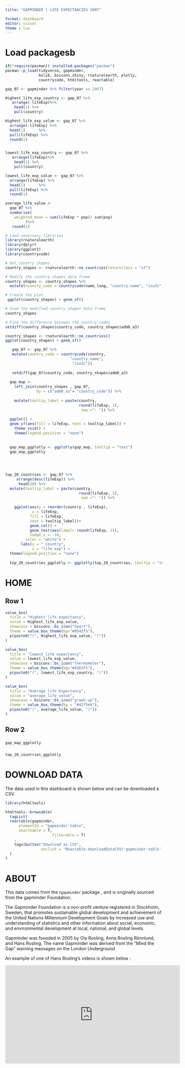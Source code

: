 ```yaml
---
title: "GAPMINDER | LIFE EXPECTANCIES 2007"

format: dashboard 
editor: visual
theme : lux
---
```


# Load packagesb

```r


if(!require(pacman)) installed.packages("pacman")
pacman::p_load(tidyverse, gapminder,
               bslib, bsicons,shiny, rnaturalearth, plotly, 
               countrycode, htmltools, reactable)
```

```r
gap_07 <- gapminder %>% filter(year == 2007)

Highest_life_exp_country <- gap_07 %>% 
   arrange(-lifeExp)%>% 
    head(1) %>% 
    pull(country) 

Highest_life_exp_value <- gap_07 %>% 
  arrange(-lifeExp) %>% 
  head(1)      %>% 
  pull(lifeExp) %>% 
  round(1)


lowest_life_exp_country <- gap_07 %>% 
   arrange(lifeExp)%>% 
    head(1) %>% 
    pull(country) 

lowest_life_exp_value <- gap_07 %>% 
  arrange(lifeExp) %>% 
  head(1)      %>% 
  pull(lifeExp) %>% 
  round(1)

average_life_value <-
  gap_07 %>% 
  summarise(
    weighted_mean = sum(lifeExp * pop)/ sum(pop)
         )%>% 
   round(1)

```

```r
# Load necessary libraries
library(rnaturalearth)
library(dplyr)
library(ggplot2)
library(countrycode)

# Get country shapes
country_shapes <- rnaturalearth::ne_countries(returnclass = "sf")

# Modify the country_shapes data frame
country_shapes <- country_shapes %>%
  mutate(country_code = countrycode(name_long, "country.name", "iso3c"))

# Create the plot
 ggplot(country_shapes) + geom_sf()

# View the modified country_shapes data frame
country_shapes

# Find the difference between the country codes
setdiff(country_shapes$country_code, country_shapes$adm0_a3)

```

```r
country_shapes <- rnaturalearth::ne_countries()
ggplot(country_shapes) + geom_sf()

   gap_07 <- gap_07 %>% 
   mutate(country_code = countrycode(country, 
                             "country.name",
                              "iso3c"))
   
   setdiff(gap_07$country_code, country_shapes$adm0_a3)
   
  gap_map <- 
    left_join(country_shapes , gap_07, 
              by = c("adm0_a3"= "country_code")) %>% 
      
    mutate(tooltip_label = paste(country, 
                                 round(lifeExp, 1),
                                  sep =": ")) %>%
     
  ggplot() +
  geom_sf(aes(fill = lifeExp, text = tooltip_label)) +
    theme_void() +
    theme(legend.position = "none")
  
  
  gap_map_ggplotly <- ggplotly(gap_map, tooltip = "text")
  gap_map_ggplotly
  
  
   
```

```r
top_20_countries <- gap_07 %>% 
     arrange(desc(lifeExp)) %>% 
      head(20) %>%
  mutate(tooltip_label = paste(country, 
                                 round(lifeExp, 1),
                                  sep =": ")) %>%
  
    ggplot(aes(y = reorder(country , lifeExp),
            x = lifeExp, 
           fill = lifeExp, 
           text = tooltip_label))+
           geom_col() +
           geom_text(aes(label= round(lifeExp, 1)), 
           nudge_x = -10, 
         color = "white") +
       labs(y = " Country", 
            x = "life exp") +
  theme(legend.position = "none")
       
  top_20_countries_ggplotly <- ggplotly(top_20_countries, tooltip = "text")
```

# HOME

## Row 1 {height="20%"}

```r
value_box(
  title = "Highest life expectancy",
  value = Highest_life_exp_value,
  showcase = bsicons::bs_icon("heart"),
  theme = value_box_theme(bg="#9542f5"),
  p(paste0("(", Highest_life_exp_value, ")"))
)
```

```r
value_box(
  title = "lowest life expectancy",
  value = lowest_life_exp_value,
  showcase = bsicons::bs_icon("thermometer"),
  theme = value_box_theme(bg="#4263f5"),
  p(paste0("(", lowest_life_exp_country, ")"))
)
```

```r
value_box(
  title = "Average life Expectancy",
  value = "average_life_value",
  showcase = bsicons::bs_icon("graph-up"),
  theme = value_box_theme(bg = "#42f5e9"), 
  p(paste0("(", average_life_value, ")"))
)

```

## Row 2 {height="50%"}

###  {width="50%"}

```r

gap_map_ggplotly

```

###  {width="20%"}

```r
top_20_countries_ggplotly 
```

# DOWNLOAD DATA

The data used in this dashboard is shown below and can be downloaded a CSV.

```r

library(htmltools)

htmltools::browsable(
  tagList(
  reactable(gapminder,
      elementId = "gapminder-table",
      searchable = T, 
                     filterable = T)
    ,
    tags$button("Download as CSV", 
                onclick = "Reactable.downloadDataCSV('gapminder-table')")
  )
)


```

# ABOUT

This data comes from the r`gapminder` package , and is originally sourced from the gapminder Foundation.

The Gapminder Foundation is a non-profit venture registered in Stockholm, Sweden, that promotes sustainable global development and achievement of the United Nations Millennium Development Goals by increased use and understanding of statistics and other information about social, economic, and environmental development at local, national, and global levels.

Gapminder was founded in 2005 by Ola Rosling, Anna Rosling Rönnlund, and Hans Rosling. The name Gapminder was derived from the "Mind the Gap" warning messages on the London Underground

An example of one of Hans Rosling's videos is shown below :

<iframe width="560" height="315" src="https://www.youtube.com/embed/hVimVzgtD6w?si=PZ_pDM8ZqI_7iYUE" title="YouTube video player" frameborder="0" allow="accelerometer; autoplay; clipboard-write; encrypted-media; gyroscope; picture-in-picture; web-share" referrerpolicy="strict-origin-when-cross-origin" allowfullscreen>

</iframe>
